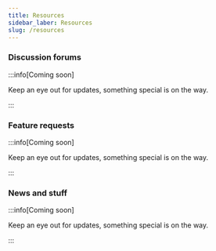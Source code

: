 ```yaml
---
title: Resources
sidebar_laber: Resources
slug: /resources
---
```






### Discussion forums

:::info[Coming soon]

Keep an eye out for updates, something special is on the way.

:::

### Feature requests

:::info[Coming soon]

Keep an eye out for updates, something special is on the way.

:::

### News and stuff

:::info[Coming soon]

Keep an eye out for updates, something special is on the way.

:::